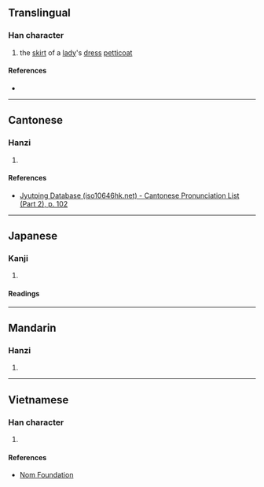{{character info/new}}
{{also|裙}}
==Translingual==

===Han character===
{{Han char|rn=50|rad=巾|as=07|sn=10|four=|canj=SRLB,XSRLB|ids=⿱君巾}}

# the [[skirt]] of a [[lady]]'s [[dress]] [[petticoat]]

====References====
* {{Han ref|kx=0332.030|dkj=08920|dj=0638.030|hdz=10742.020|uh=5E2C|ud=24108}}

----

==Cantonese==

===Hanzi===
{{yue-hanzi|jyut=[[kwan4]]|y=kwan4}}

# {{defn|lang=yue|sort=巾07}}

====References====
* [http://www.iso10646hk.net/jp/document/download.jsp Jyutping Database (iso10646hk.net) - Cantonese Pronunciation List (Part 2), p. 102]

----

==Japanese==

===Kanji===
{{ja-kanji|grade=|rs=巾07}}

# {{defn|lang=ja|sort=巾07}}

====Readings====
{{ja-readings|goon=[[ぐん]] (gun)|kanon=[[くん]] (kun)|kun=[[えりあて]] (eriate), [[はかま]] (hakama)}}

----

==Mandarin==

===Hanzi===
{{cmn-hanzi|pin=[[qún]] ([[qun2]])|wg=ch'ün<sup>2</sup>}}

# {{defn|lang=cmn|sort=巾07}}

----

==Vietnamese==

===Han character===
{{vi-readings|rs=巾07|hanviet=quần}}

# {{defn|lang=vi|sort=巾07}}

====References====
* [http://nomfoundation.org/common/nom_details.php?codepoint=5e2c Nom Foundation]